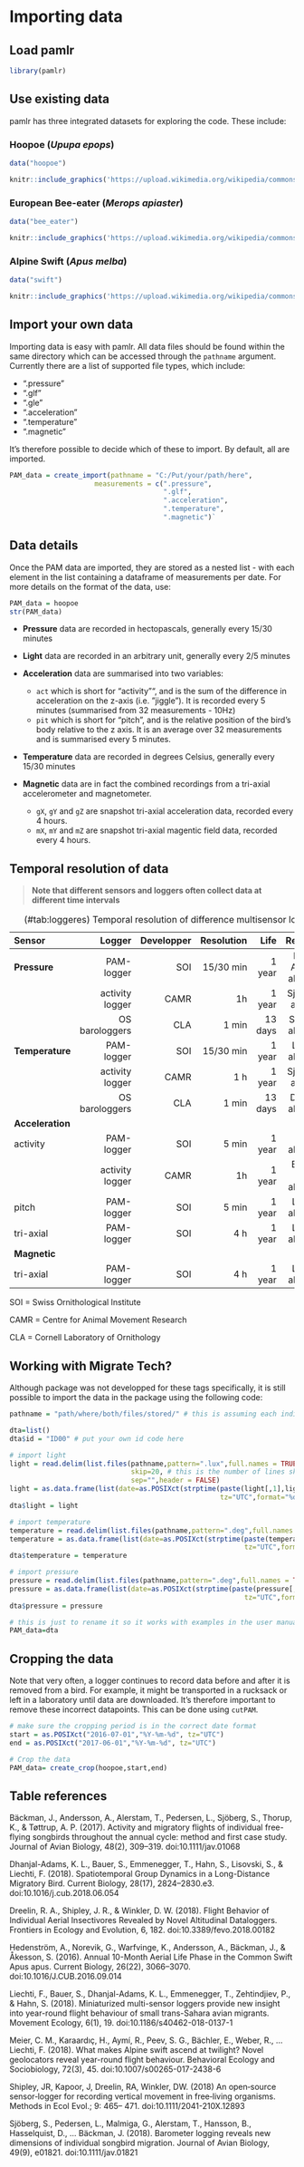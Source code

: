 # Importing data {#import}

## Load pamlr

```r
library(pamlr)
```

## Use existing data

pamlr has three integrated datasets for exploring the code. These include:

### Hoopoe (_Upupa epops_) 

```r
data("hoopoe")
```

```r
knitr::include_graphics('https://upload.wikimedia.org/wikipedia/commons/2/2f/Common_Hoopoe_%28Upupa_epops%29_Photograph_by_Shantanu_Kuveskar.jpg')

```

### European Bee-eater (_Merops apiaster_)

```r
data("bee_eater")
```

```r
knitr::include_graphics('https://upload.wikimedia.org/wikipedia/commons/6/61/Gu%C3%AApier_d%27Europe_Merops_apiaster_-_European_Bee-eater_%28parc_national_de_l%27Ichkeul%29_02.jpg')

```


### Alpine Swift (_Apus melba_)

```r
data("swift")
```

```r
knitr::include_graphics('https://upload.wikimedia.org/wikipedia/commons/c/c1/Alpine_Swift-2719.jpg')

```


## Import your own data

Importing data is easy with pamlr. All data files should be found within the same directory which can be accessed through the `pathname` argument. Currently there are a list of supported file types, which include:

* ".pressure"
* ".glf"
* ".gle"
* ".acceleration"
* ".temperature"
* ".magnetic"

It's therefore possible to decide which of these to import. By default, all are imported.

```r
PAM_data = create_import(pathname = "C:/Put/your/path/here",
                     measurements = c(".pressure", 
                                      ".glf",
                                      ".acceleration", 
                                      ".temperature", 
                                      ".magnetic")`
```

## Data details

Once the PAM data are imported, they are stored as a nested list - with each element in the list containing a dataframe of measurements per date. For more details on the format of the data, use:

```r
PAM_data = hoopoe
str(PAM_data)
```

* __Pressure__ data are recorded in hectopascals, generally every 15/30 minutes

* __Light__ data are recorded in an arbitrary unit, generally every 2/5 minutes

* __Acceleration__ data are summarised into two variables: 
  + `act` which is short for "activity"", and is the sum of the difference in acceleration on the z-axis (i.e. "jiggle"). It is recorded every 5 minutes (summarised from 32 measurements - 10Hz)
  + `pit` which is short for "pitch", and is the relative position of the bird's body relative to the z axis. It is an average over 32 measurements and is summarised every 5 minutes.

* __Temperature__ data are recorded in degrees Celsius, generally every 15/30 minutes

* __Magnetic__ data are in fact the combined recordings from a tri-axial accelerometer and magnetometer.
  + `gX`, `gY` and `gZ` are snapshot tri-axial acceleration data, recorded every 4 hours.
  + `mX`, `mY` and `mZ` are snapshot tri-axial magentic field data, recorded every 4 hours.

## Temporal resolution of data

>__Note that different sensors and loggers often collect data at different time intervals__


Table: (\#tab:loggeres) Temporal resolution of difference multisensor loggers

Sensor                       Logger       Developper      Resolution       Life                     Reference
----------------   ----------------    -------------    ------------ ----------  ----------------------------
**Pressure**             PAM-logger              SOI       15/30 min     1 year   Dhanjal-Adams et al. (2018)
                    activity logger             CAMR              1h     1 year          Sjöberg et al.(2018)
                     OS barologgers              CLA           1 min    13 days         Shipley et al. (2017)
**Temperature**          PAM-logger              SOI       15/30 min     1 year         Liechti et al. (2018)
                    activity logger             CAMR             1 h     1 year          Sjöberg et al.(2018)
                     OS barologgers              CLA           1 min    13 days         Dreelin et al. (2018)
**Acceleration**
  activity               PAM-logger              SOI           5 min     1 year           Meier et al. (2018)
                    activity logger             CAMR              1h     1 year         Bäckman et al. (2017)
  pitch                  PAM-logger              SOI           5 min     1 year         Liechti et al. (2018)
  tri-axial              PAM-logger              SOI             4 h     1 year         Liechti et al. (2018)
**Magnetic**    
  tri-axial              PAM-logger              SOI             4 h     1 year         Liechti et al. (2018)



SOI = Swiss Ornithological Institute

CAMR = Centre for Animal Movement Research

CLA = Cornell Laboratory of Ornithology


## Working with Migrate Tech?

Although package was not developped for these tags specifically, it is still possible to import the data in the package using the following code:

```r
pathname = "path/where/both/files/stored/" # this is assuming each individual is kept in it’s own folders

dta=list()
dta$id = "ID00" # put your own id code here

# import light
light = read.delim(list.files(pathname,pattern=".lux",full.names = TRUE)[1],
                              skip=20, # this is the number of lines skipped, you may need to change it (same for temperature and pressure)
                              sep="",header = FALSE)
light = as.data.frame(list(date=as.POSIXct(strptime(paste(light[,1],light[,2]),
                                                    tz="UTC",format="%d/%m/%Y %H:%M:%S")),obs=light[,3]))
dta$light = light

# import temperature
temperature = read.delim(list.files(pathname,pattern=".deg",full.names = TRUE),skip=20,sep="",header = FALSE)
temperature = as.data.frame(list(date=as.POSIXct(strptime(paste(temperature[,1],temperature[,2]),
                                                          tz="UTC",format="%d/%m/%Y %H:%M:%S")),obs=temperature[,3]))
dta$temperature = temperature

# import pressure
pressure = read.delim(list.files(pathname,pattern=".deg",full.names = TRUE),skip=20,sep="",header = FALSE)
pressure = as.data.frame(list(date=as.POSIXct(strptime(paste(pressure[,1],pressure[,2]),
                                                          tz="UTC",format="%d/%m/%Y %H:%M:%S")),obs=pressure[,4]))
dta$pressure = pressure

# this is just to rename it so it works with examples in the user manual
PAM_data=dta

```

## Cropping the data

Note that very often, a logger continues to record data before and after it is removed from a bird. For example, it might be transported in a rucksack or left in a laboratory until data are downloaded. It's therefore important to remove these incorrect datapoints. This can be done using `cutPAM`.
```r

# make sure the cropping period is in the correct date format
start = as.POSIXct("2016-07-01","%Y-%m-%d", tz="UTC")
end = as.POSIXct("2017-06-01","%Y-%m-%d", tz="UTC")

# Crop the data
PAM_data= create_crop(hoopoe,start,end)
```



## Table references

Bäckman, J., Andersson, A., Alerstam, T., Pedersen, L., Sjöberg, S., Thorup, K., & Tøttrup, A. P. (2017). Activity and migratory flights of individual free-flying songbirds throughout the annual cycle: method and first case study. Journal of Avian Biology, 48(2), 309–319. doi:10.1111/jav.01068

Dhanjal-Adams, K. L., Bauer, S., Emmenegger, T., Hahn, S., Lisovski, S., & Liechti, F. (2018). Spatiotemporal Group Dynamics in a Long-Distance Migratory Bird. Current Biology, 28(17), 2824–2830.e3. doi:10.1016/j.cub.2018.06.054

Dreelin, R. A., Shipley, J. R., & Winkler, D. W. (2018). Flight Behavior of Individual Aerial Insectivores Revealed by Novel Altitudinal Dataloggers. Frontiers in Ecology and Evolution, 6, 182. doi:10.3389/fevo.2018.00182

Hedenström, A., Norevik, G., Warfvinge, K., Andersson, A., Bäckman, J., & Åkesson, S. (2016). Annual 10-Month Aerial Life Phase in the Common Swift Apus apus. Current Biology, 26(22), 3066–3070. doi:10.1016/J.CUB.2016.09.014

Liechti, F., Bauer, S., Dhanjal-Adams, K. L., Emmenegger, T., Zehtindjiev, P., & Hahn, S. (2018). Miniaturized multi-sensor loggers provide new insight into year-round flight behaviour of small trans-Sahara avian migrants. Movement Ecology, 6(1), 19. doi:10.1186/s40462-018-0137-1

Meier, C. M., Karaardıç, H., Aymí, R., Peev, S. G., Bächler, E., Weber, R., … Liechti, F. (2018). What makes Alpine swift ascend at twilight? Novel geolocators reveal year-round flight behaviour. Behavioral Ecology and Sociobiology, 72(3), 45. doi:10.1007/s00265-017-2438-6

Shipley, JR, Kapoor, J, Dreelin, RA, Winkler, DW. (2018) An open‐source sensor‐logger for recording vertical movement in free‐living organisms. Methods in  Ecol Evol.; 9: 465– 471. doi:10.1111/2041-210X.12893

Sjöberg, S., Pedersen, L., Malmiga, G., Alerstam, T., Hansson, B., Hasselquist, D., … Bäckman, J. (2018). Barometer logging reveals new dimensions of individual songbird migration. Journal of Avian Biology, 49(9), e01821. doi:10.1111/jav.01821
